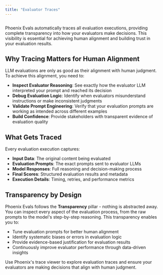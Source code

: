 ```yaml
---
title: "Evaluator Traces"
---
```


<Frame>
  <img src="https://storage.googleapis.com/arize-phoenix-assets/assets/images/evaluator_traces.png" alt="" />
</Frame>

Phoenix Evals automatically traces all evaluation executions, providing complete transparency into how your evaluators make decisions. This visibility is essential for achieving human alignment and building trust in your evaluation results.

## Why Tracing Matters for Human Alignment

LLM evaluations are only as good as their alignment with human judgment. To achieve this alignment, you need to:

- **Inspect Evaluator Reasoning**: See exactly how the evaluator LLM interpreted your prompt and reached its decision
- **Debug Evaluation Logic**: Identify when evaluators misunderstand instructions or make inconsistent judgments
- **Validate Prompt Engineering**: Verify that your evaluation prompts are working as intended across different examples
- **Build Confidence**: Provide stakeholders with transparent evidence of evaluation quality

## What Gets Traced

Every evaluation execution captures:

- **Input Data**: The original content being evaluated
- **Evaluation Prompts**: The exact prompts sent to evaluator LLMs
- **Model Responses**: Full reasoning and decision-making process
- **Final Scores**: Structured evaluation results and metadata
- **Execution Details**: Timing, retries, and performance metrics

## Transparency by Design

Phoenix Evals follows the **Transparency** pillar - nothing is abstracted away. You can inspect every aspect of the evaluation process, from the raw prompts to the model's step-by-step reasoning. This transparency enables you to:

- Tune evaluation prompts for better human alignment
- Identify systematic biases or errors in evaluation logic
- Provide evidence-based justification for evaluation results
- Continuously improve evaluator performance through data-driven insights

Use Phoenix's trace viewer to explore evaluation traces and ensure your evaluators are making decisions that align with human judgment.

